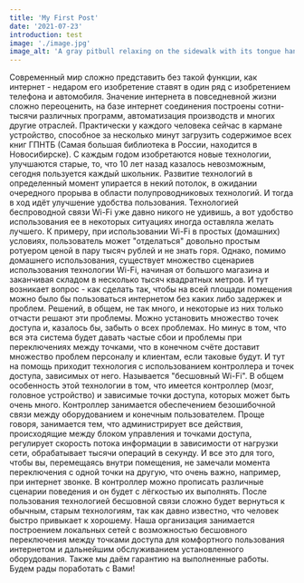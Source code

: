 ```yaml
---
title: 'My First Post'
date: '2021-07-23'
introduction: test
image: './image.jpg'
image_alt: 'A gray pitbull relaxing on the sidewalk with its tongue hanging out'
---
```


Современный мир сложно представить без такой функции, как интернет - недаром его изобретение ставят в один ряд с изобретением телефона и автомобиля. Значение интернета в повседневной жизни сложно переоценить, на базе интернет соединения построены сотни-тысячи различных программ, автоматизация производств и многих другие отраслей. Практически у каждого человека сейчас в кармане устройство, способное за несколько минут загрузить содержимое всех книг ГПНТБ (Самая большая библиотека в России, находится в Новосибирске). С каждым годом изобретаются новые технологии, улучшаются старые, то, что 10 лет назад казалось невозможным, сегодня пользуется каждый школьник. Развитие технологий в определенный момент упирается в некий потолок, в ожидании очередного прорыва в области полупроводниковых технологий. И тогда в ход идёт улучшение удобства пользования. Технологией беспроводной связи Wi-Fi уже давно никого не удивишь, а вот удобство использования ее в некоторых ситуациях иногда оставляла желать лучшего. К примеру, при использовании Wi-Fi в простых (домашних) условиях, пользователь может "отделаться" довольно простым ротуером ценой в пару тысяч рублей и не знать горя. Однако, помимо домашнего использования, существует множество сценариев использования технологии Wi-Fi, начиная от большого магазина и заканчивая складом в несколько тысяч квадратных метров. И тут возникает вопрос - как сделать так, чтобы на всей площади помещения можно было бы пользоваться интернетом без каких либо задержек и проблем. Решений, в общем, не так много, и некоторые из них только отчасти решают эти проблемы.
Можно установить множество точек доступа и, казалось бы, забыть о всех проблемах. Но минус в том, что вся эта система будет давать частые сбои и проблемы при переключениях между точками, что в конечном счёте доставит множество проблем персоналу и клиентам, если таковые будут.
И тут на помощь приходит технология с использованием контроллера и точек доступа, зависимых от него. Называется "бесшовный Wi-Fi". В общем особенность этой технологии в том, что имеется контроллер (мозг, головное устройство) и зависимые точки доступа, которых может быть очень много. Контроллер занимается обеспечением безошибочной связи между оборудованием и конечным пользователем. Проще говоря, занимается тем, что администрирует все действия, происходящие между блоком управления и точками доступа, регулирует скорость потока информации в зависимости от нагрузки сети, обрабатывает тысячи операций в секунду. И все это для того, чтобы вы, перемещаясь внутри помещения, не замечали момента переключения с одной точки на другую, что очень важно, например, при интернет звонке. В контроллер можно прописать различные сценарии поведения и он будет с лёгкостью их выполнять. После пользования технологией бесшовной связи сложно будет вернуться к обычным, старым технологиям, так как давно известно, что человек быстро привыкает к хорошему.
Наша организация занимается построением локальных сетей с возможностью бесшовного переключения между точками доступа для комфортного пользования интернетом и дальнейшим обслуживанием установленного оборудования. Также мы даём гарантию на выполненные работы. Будем рады поработать с Вами!
